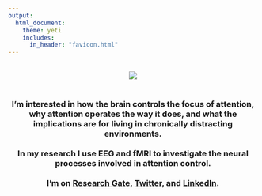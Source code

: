 ```yaml
---
output: 
  html_document:
    theme: yeti
    includes:
      in_header: "favicon.html" 
---
```

<br>
<center>![](./Images/seanspiders.jpg)
<br><br><h3>
I'm interested in how the brain controls the focus of attention, why attention operates the way it does, and what the implications are for living in chronically distracting environments.
<br><br>
In my research I use EEG and fMRI to investigate the neural processes involved in attention control.
<br><br>
I'm on [Research Gate](https://www.researchgate.net/profile/Sean_Noah), [Twitter](https://twitter.com/seannoah), and [LinkedIn](https://www.linkedin.com/in/seannoah/).
